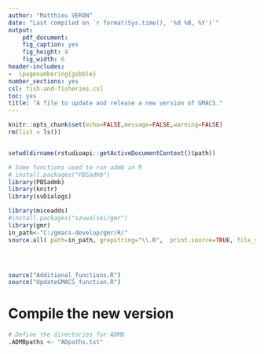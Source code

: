 ```yaml
---
author: "Matthieu VERON"
date: "Last compiled on `r format(Sys.time(), '%d %B, %Y')`"
output:
    pdf_document:
    fig_caption: yes
    fig_height: 4
    fig_width: 6
header-includes:   
-  \pagenumbering{gobble}
number_sections: yes
csl: fish-and-fisheries.csl
toc: yes
title: "A file to update and release a new version of GMACS."
---
```


```r
knitr::opts_chunk$set(echo=FALSE,message=FALSE,warning=FALSE)
rm(list = ls())


setwd(dirname(rstudioapi::getActiveDocumentContext()$path))

# Some functions used to run admb in R
# install.packages("PBSadmb")
library(PBSadmb)
library(knitr)
library(svDialogs)

library(miceadds)
#install.packages("szuwalski/gmr")
library(gmr)
in_path<-"C:/gmacs-develop/gmr/R/"
source.all( path=in_path, grepstring="\\.R",  print.source=TRUE, file_sep="__"  )




source("Additional_functions.R")
source("UpdateGMACS_function.R")

```


# Compile the new version


```r

# Define the directories for ADMB
.ADMBpaths <- "ADpaths.txt"




```
















